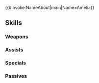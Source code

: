 {{#invoke:NameAbout|main|Name=Amelia}}{{HeroPage Tabs}}
{{Hero Infobox
|Name=Amelia
|Title=Blossoming Talent
|WeaponType=Blue Lance
|MoveType=Armored
|Origin=Fire Emblem: The Sacred Stones
|Gender=Female
|actorEN=Liv Strander
|actorJP=永野愛
|artist=kiyu
|randomStartTime=2024-08-16T07:00:00Z
|additionDate=July 16, 2024
|releaseDate=July 16, 2024
|poolDate=August 7, 2024
|poolRarities=5
|cv1=7
|cv2=302100
|TagID=開花アメリア
|InternalID=1119
|Properties=ascended
|description=A soldier from Silva, a Grado village. She grew strong quickly, training under General Duessel. Appears in Fire Emblem: The Sacred Stones.
}}
{{Stats Page
|Lv1HP=19|Lv1ATK=7|Lv1SPD=13|Lv1DEF=4|Lv1RES=9
|GRHP=60|GRATK=90|GRSPD=75|GRDEF=75|GRRES=55
}}
==Skills==
===Weapons===
{{Weapons Table
|weapon1=Iron Lance
|weapon1Default=1
|weapon1Unlock=1
|weapon2=Steel Lance
|weapon2Default=2
|weapon2Unlock=2
|weapon3=Silver Lance
|weapon3Default=4
|weapon3Unlock=3
|weapon4=Lance of Grado
|weapon4Default=5
|weapon4Unlock=5
}}
===Assists===
{{Assists Table}}
===Specials===
{{Specials Table
|special1=Glowing Ember
|special1Default=4
|special1Unlock=3
|special2=Bonfire
|special2Unlock=4
|special3=Armored Beacon
|special3Unlock=5
}}
===Passives===
{{Passives Table
|passiveA1=Obsidian Tactics
|passiveA1Unlock=5
|passiveB1=Savvy Fighter 1
|passiveB2=Savvy Fighter 2
|passiveB3=Savvy Fighter 3
|passiveB4=Clever Fighter
|passiveB1Unlock=2
|passiveB2Unlock=3
|passiveB3Unlock=4
|passiveB4Unlock=5
|passiveC1=A/S Far Save 1
|passiveC2=A/S Far Save 2
|passiveC3=A/S Far Save 3
|passiveC1Unlock=1
|passiveC2Unlock=2
|passiveC3Unlock=4
}}
{{Heroes Navbox}}